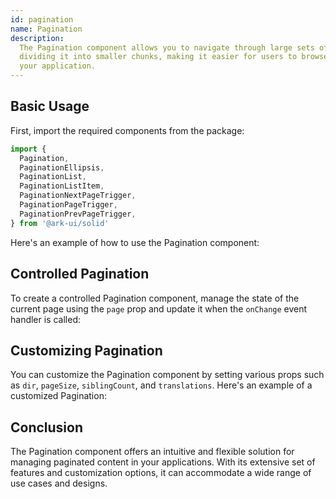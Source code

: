 ```yaml
---
id: pagination
name: Pagination
description:
  The Pagination component allows you to navigate through large sets of data by
  dividing it into smaller chunks, making it easier for users to browse through
  your application.
---
```


## Basic Usage

First, import the required components from the package:

```ts
import {
  Pagination,
  PaginationEllipsis,
  PaginationList,
  PaginationListItem,
  PaginationNextPageTrigger,
  PaginationPageTrigger,
  PaginationPrevPageTrigger,
} from '@ark-ui/solid'
```

Here's an example of how to use the Pagination component:

<Story name="Basic" />

## Controlled Pagination

To create a controlled Pagination component, manage the state of the current
page using the `page` prop and update it when the `onChange` event handler is
called:

<Story name="Controlled" />

## Customizing Pagination

You can customize the Pagination component by setting various props such as
`dir`, `pageSize`, `siblingCount`, and `translations`. Here's an example of a
customized Pagination:

<Story name="Customized" />

## Conclusion

The Pagination component offers an intuitive and flexible solution for managing
paginated content in your applications. With its extensive set of features and
customization options, it can accommodate a wide range of use cases and designs.
